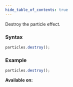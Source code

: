 ```yaml
---
hide_table_of_contents: true
---
```



Destroy the particle effect.

### Syntax

```js
particles.destroy();
```

### Example

```js
particles.destroy();
```

**Available on:** <ClientTag />
